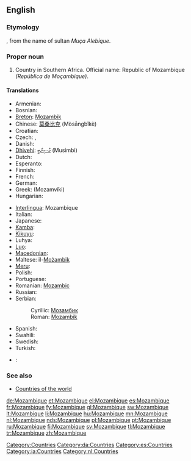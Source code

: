 ==English==
{{wikipedia}}

===Etymology===
{{etyl|pt}} {{term|Moçambique|lang=pt}}, from the name of sultan ''Muça Alebique''.

===Proper noun===
{{en-proper noun}}

# Country in Southern Africa. Official name: Republic of Mozambique ''(República de Moçambique)''.

====Translations====
{{trans-top|country in Southern Africa}}
* Armenian: {{t-|hy|Մոզամբիկ|tr=Mozambik}}
* Bosnian: {{t-|bs|Mozambik|m}}
* [[Breton]]: [[Mozambik]]
* Chinese: [[莫桑比克]] (Mòsāngbǐkè)
* Croatian: {{t+|hr|Mozambik|m}}
* Czech: {{t-|cs|Mozambik|m}}, {{t-|cs|Mosambik|m}}
* Danish: {{t-|da|Mozambique}}
* [[Dhivehi]]: [[މުސިންބީ]] (Musimbi)
* Dutch: {{t+|nl|Mozambique}}
* Esperanto: {{t-|eo|Mozambiko|xs=Esperanto}}
* Finnish: {{t+|fi|Mosambik}}
* French: {{t+|fr|Mozambique|m}}
* German: {{t+|de|Mosambik}}
* Greek: {{t+|el|Μοζαμβίκη|f}} (Mozamvíki)
* Hungarian: {{t+|hu|Mozambik}}
{{trans-mid}}
* [[Interlingua]]: Mozambique
* Italian: {{t-|it|Mozambico|m}}
* Japanese: {{t+|ja|モザンビーク|tr=mozanbīku}}
* [[Kamba]]: {{tø|kam|Msumbiji}}
* [[Kikuyu]]: {{tø|ki|Msumbiji}}
* Luhya: {{tø|luy|Msumbiji}}
* [[Luo]]: {{tø|luo|Msumbiji}}
* [[Macedonian]]: {{t|mk|Мозамбик|m|tr=Mózambik}}
* Maltese: il-[[Możambik]]
* [[Meru]]: {{tø|mer|Msumbiji}}
* Polish: {{t+|pl|Mozambik}}
* Portuguese: {{t+|pt|Moçambique}}
* Romanian: [[Mozambic]] {{n}}
* Russian: {{t|ru|Мозамбик|m|tr=Mozambík}}
* Serbian:
*: Cyrillic: [[Мозамбик]] {{m}}
*: Roman: [[Mozambik]] {{m}}
* Spanish: {{t+|es|Mozambique}}
* Swahili: {{t+|sw|Msumbiji|xs=Swahili}}
* Swedish: {{t+|sv|Moçambique}}
* Turkish: {{t+|tr|Mozambik}}
* {{subst:lsw}}: {{tø|lsw|Msumbiji}}
{{trans-bottom}}

===See also===
* [[Appendix:Countries of the world|Countries of the world]]

[[Category:Countries]]
[[Category:da:Countries]]
[[Category:es:Countries]]
[[Category:ia:Countries]]
[[Category:nl:Countries]]

[[de:Mozambique]]
[[et:Mozambique]]
[[el:Mozambique]]
[[es:Mozambique]]
[[fr:Mozambique]]
[[fy:Mozambique]]
[[gl:Mozambique]]
[[sw:Mozambique]]
[[lt:Mozambique]]
[[li:Mozambique]]
[[hu:Mozambique]]
[[mn:Mozambique]]
[[nl:Mozambique]]
[[nds:Mozambique]]
[[pl:Mozambique]]
[[pt:Mozambique]]
[[ru:Mozambique]]
[[fi:Mozambique]]
[[sv:Mozambique]]
[[tl:Mozambique]]
[[tr:Mozambique]]
[[zh:Mozambique]]